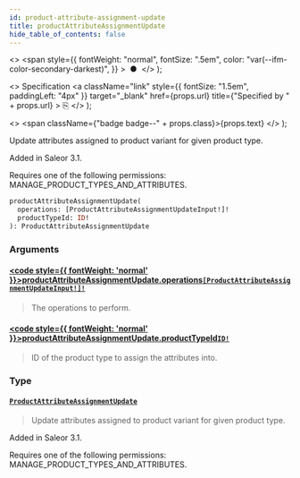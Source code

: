 ```yaml
---
id: product-attribute-assignment-update
title: productAttributeAssignmentUpdate
hide_table_of_contents: false
---
```


  <>
    <span
      style={{
        fontWeight: "normal",
        fontSize: ".5em",
        color: "var(--ifm-color-secondary-darkest)",
      }}
    >
      &nbsp;●&nbsp;
    </span>
  </>
);

  <>
    Specification
    <a
      className="link"
      style={{ fontSize: "1.5em", paddingLeft: "4px" }}
      target="\_blank"
      href={props.url}
      title={"Specified by " + props.url}
    >
      ⎘
    </a>
  </>
);

  <>
    <span className={"badge badge--" + props.class}>{props.text}</span>
  </>
);

Update attributes assigned to product variant for given product type.

Added in Saleor 3.1.

Requires one of the following permissions: MANAGE_PRODUCT_TYPES_AND_ATTRIBUTES.

```graphql
productAttributeAssignmentUpdate(
  operations: [ProductAttributeAssignmentUpdateInput!]!
  productTypeId: ID!
): ProductAttributeAssignmentUpdate
```

### Arguments

#### [<code style={{ fontWeight: 'normal' }}>productAttributeAssignmentUpdate.<b>operations</b></code>](#)<Bullet />[`[ProductAttributeAssignmentUpdateInput!]!`](../../api-reference/products/inputs/product-attribute-assignment-update-input) <Badge class="secondary" text="non-null"/> <Badge class="secondary" text="input"/> <Badge class="secondary" text="products"/>

> The operations to perform.

#### [<code style={{ fontWeight: 'normal' }}>productAttributeAssignmentUpdate.<b>productTypeId</b></code>](#)<Bullet />[`ID!`](../../api-reference/miscellaneous/scalars/id) <Badge class="secondary" text="non-null"/> <Badge class="secondary" text="scalar"/> <Badge class="secondary" text="miscellaneous"/>

> ID of the product type to assign the attributes into.

### Type

#### [`ProductAttributeAssignmentUpdate`](../../api-reference/products/objects/product-attribute-assignment-update) <Badge class="secondary" text="object"/> <Badge class="secondary" text="products"/>

> Update attributes assigned to product variant for given product type.

Added in Saleor 3.1.

Requires one of the following permissions: MANAGE_PRODUCT_TYPES_AND_ATTRIBUTES.

>
